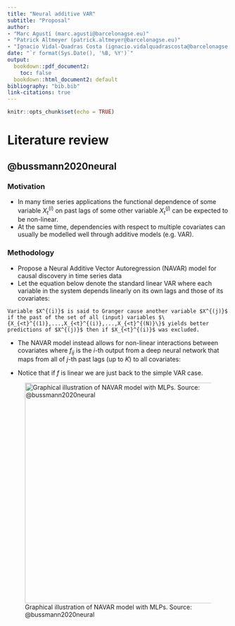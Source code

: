 ```yaml
---
title: "Neural additive VAR"
subtitle: "Proposal"
author:
- "Marc Agustí (marc.agusti@barcelonagse.eu)"
- "Patrick Altmeyer (patrick.altmeyer@barcelonagse.eu)"
- "Ignacio Vidal-Quadras Costa (ignacio.vidalquadrascosta@barcelonagse.eu)"
date: "`r format(Sys.Date(), '%B, %Y')`"
output: 
  bookdown::pdf_document2: 
    toc: false
  bookdown::html_document2: default
bibliography: "bib.bib"
link-citations: true
---
```


```r
knitr::opts_chunk$set(echo = TRUE)
```

# Literature review

## @bussmann2020neural

### Motivation

- In many time series applications the functional dependence of some variable $X_t^{(i)}$ on past lags of some other variable $X_t^{(j)}$ can be expected to be non-linear.
- At the same time, dependencies with respect to multiple covariates can usually be modelled well through additive models (e.g. VAR). 

### Methodology

- Propose a Neural Additive Vector Autoregression (NAVAR) model for causal discovery in time series data
- Let the equation below denote the standard linear VAR where each variable in the system depends linearly on its own lags and those of its covariates:

```{=tex}
\begin{equation}
\begin{aligned}
&& {\mathbf{X}_t}^{(j)}&=\beta^j+ \sum_{i=1}^{N} \sum_{k=1}^{K} [A_k]_{ij} {\mathbf{X}_{t-k}}^{(i)} + \eta_t^j\\
\end{aligned}
(\#eq:var)
\end{equation}
```

```definition
Variable $X^{(i)}$ is said to Granger cause another variable $X^{(j)}$ if the past of the set of all (input) variables $\{X_{<t}^{(1)},...,X_{<t}^{(i)},...,X_{<t}^{(N)}\}$ yields better predictions of $X^{(j)}$ then if $X_{<t}^{(i)}$ was excluded.
```

- The NAVAR model instead allows for non-linear interactions between covariates where $f_{ij}$ is the $i$-th output from a deep neural network that maps from all of $j$-th past lags (up to $K$) to all covariates:

```{=tex}
\begin{equation}
\begin{aligned}
&& {\mathbf{X}_t}^{(j)}&=\beta^j+ \sum_{i=1}^{N} f_{ij} \left( {\mathbf{X}_{t-K:t-1}}^{(i)} \right) + \eta_t^j\\
\end{aligned}
(\#eq:navar)
\end{equation}
```

- Notice that if $f$ is linear we are just back to the simple VAR case.

![Graphical illustration of NAVAR model with MLPs. Source: @bussmann2020neural](www/navar_cartoon.png){width="500"}

